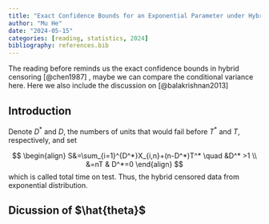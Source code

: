 ```yaml
---
title: "Exact Confidence Bounds for an Exponential Parameter under Hybrid Censoring"
author: "Mu He"
date: "2024-05-15"
categories: [reading, statistics, 2024]
bibliography: references.bib
---
```


The reading before reminds us the exact confidence bounds in hybrid censoring [@chen1987] , maybe we can compare the conditional variance here. Here we also include the discussion on [@balakrishnan2013]

## Introduction

Denote $D^*$ and $D$, the numbers of units that would fail before $T^*$ and $T$, respectively, and set

$$
\begin{align}
S&=\sum_{i=1}^{D^*}X_{i,n}+(n-D^*)T^* \quad &D^* >1 \\
&=nT & D^*=0
\end{align}
$$ which is called total time on test. Thus, the hybrid censored data from exponential distribution.

## Dicussion of $\hat{theta}$
